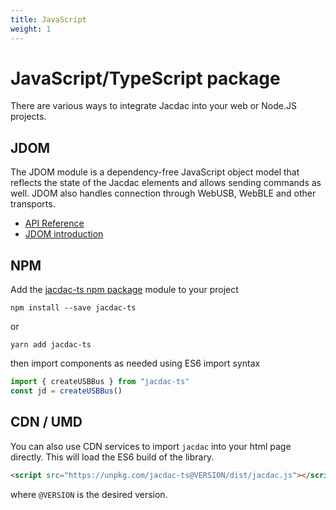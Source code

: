 ```yaml
---
title: JavaScript
weight: 1
---
```


# JavaScript/TypeScript package

There are various ways to integrate Jacdac into your web or Node.JS projects.

## JDOM

The JDOM module is a dependency-free JavaScript object model 
that reflects the state of the Jacdac elements and allows sending commands as well. JDOM also handles connection through WebUSB, WebBLE and other transports.

* [API Reference](https://microsoft.github.io/jacdac-ts/)
* [JDOM introduction](/clients/javascript/jdom)

## NPM

Add the [jacdac-ts npm package](https://www.npmjs.com/package/jacdac-ts) module 
to your project

```
npm install --save jacdac-ts
```
or
```
yarn add jacdac-ts
```

then import components as needed using ES6 import syntax

```javascript
import { createUSBBus } from "jacdac-ts"
const jd = createUSBBus()
```

## CDN / UMD

You can also use CDN services to import ``jacdac`` into your html page directly.
This will load the ES6 build of the library.

```html
<script src="https://unpkg.com/jacdac-ts@VERSION/dist/jacdac.js"></script>
```

where ``@VERSION`` is the desired version. 
